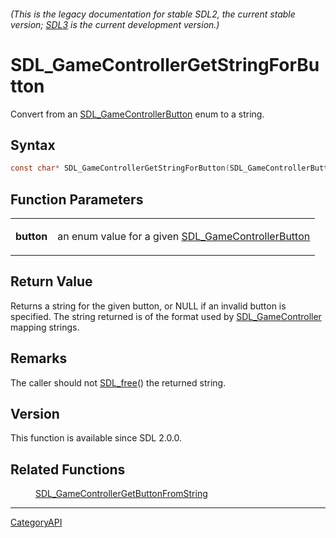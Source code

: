 ====== (This is the legacy documentation for stable SDL2, the current stable version; [https://wiki.libsdl.org/SDL3/ SDL3] is the current development version.) ======
= SDL_GameControllerGetStringForButton =

Convert from an [[SDL_GameControllerButton]] enum to a string.

== Syntax ==

<syntaxhighlight lang='c'>
const char* SDL_GameControllerGetStringForButton(SDL_GameControllerButton button);
</syntaxhighlight>

== Function Parameters ==

{|
|'''button'''
|an enum value for a given [[SDL_GameControllerButton]]
|}

== Return Value ==

Returns a string for the given button, or NULL if an invalid button is
specified. The string returned is of the format used by
[[SDL_GameController]] mapping strings.

== Remarks ==

The caller should not [[SDL_free]]() the returned string.

== Version ==

This function is available since SDL 2.0.0.

== Related Functions ==

:[[SDL_GameControllerGetButtonFromString]]

----
[[CategoryAPI]]


